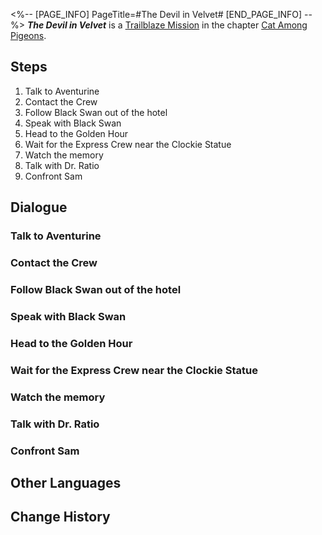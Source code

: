 <%-- [PAGE_INFO]
PageTitle=#The Devil in Velvet#
[END_PAGE_INFO] --%>
{{Stub|Dialogue.}}
{{Mission Infobox
|id            = 1030901
|title         = 
|image         = Mission The Devil in Velvet.png{{subst:void|<!--$UPLOAD:<<SpriteOutput/Chronicle/1030901.png>-<Mission The Devil in Velvet.png>-<Fate's Atlas Images>>-->}}
|type          = Trailblaze
|event_name    = 
|chapter       = Cat Among Pigeons
|requirements  = [[Trailblaze Mission]] ''[[Whodunit]]'' completed
|summary       = Using Robin's death as an excuse, Aventurine invites you to collaborate with him in bringing down The Family. It is not coercion, but a temptation with the promise of gain. Although he leaves you with enough room to decide, you know that one should not be hasty when it comes to decision-making.
|characters    = Trailblazer
|startLocation = [[Penacony]] - [[The Reverie (Dreamscape)]]
|world         = Penacony
|area          = The Reverie (Dreamscape)
|prev          = Whodunit
|next          = Lost Generation
|rewards       = Trailblaze EXP*600; Stellar Jade*80; Traveler's Guide*8; Clock Credits*300; Credit*50,000
}}
'''''The Devil in Velvet''''' is a [[Trailblaze Mission]] in the chapter [[Cat Among Pigeons]].

==Steps==
# Talk to Aventurine
# Contact the Crew
# Follow Black Swan out of the hotel
# Speak with Black Swan
# Head to the Golden Hour
# Wait for the Express Crew near the Clockie Statue
# Watch the memory
# Talk with Dr. Ratio
# Confront Sam

<!--
==Gameplay Notes==

--><!--
==Trial Character==

-->
==Dialogue==
{{Stub Dialogue}}
===Talk to Aventurine===
{{Mission Description|type=trailblaze|location=The Reverie (Dreamscape)|You have witnessed the truth that can "result in the collapse of Penacony" as mentioned by Aventurine... Robin's body starts to disintegrate from the crack in her chest and is eventually reduced to nothingness in the dream.<br />Aventurine seems to have something to say. Let's see what he has got up his sleeves.}}
{{Dialogue Start}}
:{{tx}}
{{Dialogue End}}

===Contact the Crew===
{{Mission Description|type=trailblaze|location=The Reverie (Dreamscape)|update|Safe and sound, you return to the Golden Hour with a repertoire of information. If everything goes as planned, the Crew will surely be blown away after hearing your experiences... provided that you don't get tongue-tied.<br />Let's look forward to it.}}
{{Dialogue Start}}
:{{tx}}
{{Dialogue End}}

===Follow Black Swan out of the hotel===
{{Mission Description|type=trailblaze|location=The Reverie (Dreamscape)|update|Black Swan answers your questions and promises to escort you to the exit of the Memory Zone. Hopefully, she isn't up to any mischief this time... Or, do you secretly enjoy the little tricks she pulls?}}
{{Dialogue Start}}
:{{tx}}
{{Dialogue End}}

===Speak with Black Swan===
{{Mission Description|type=trailblaze|location=The Reverie (Dreamscape)|update|Using Robin's death as an excuse, Aventurine invites you to collaborate with him in bringing down The Family. It is not coercion, but a temptation with the promise of gain. Although he leaves you with enough room to decide, you know that one should not be hasty when it comes to decision-making.<br />You still have the chance to talk to Black Swan and ask for her advice before leaving the Memory Zone.}}
{{Dialogue Start}}
:{{tx}}
{{Dialogue End}}

===Head to the Golden Hour===
{{Mission Description|type=trailblaze|location=<!--to be added-->|update|Black Swan answers your questions and promises to escort you to the exit of the Memory Zone. Hopefully, she isn't up to any mischief this time... Or, do you secretly enjoy the little tricks she pulls?}}
{{Dialogue Start}}
:{{tx}}
{{Dialogue End}}

===Wait for the Express Crew near the Clockie Statue===
{{Mission Description|type=trailblaze|location=Golden Hour|update|Safe and sound, you return to the Golden Hour with a repertoire of information. If everything goes as planned, the Crew will surely be blown away after hearing your experiences... provided that you don't get tongue-tied.<br />Let's look forward to it.}}
{{Dialogue Start}}
:{{tx}}
{{Dialogue End}}

===Watch the memory===
{{Mission Description|type=trailblaze|location=The Reverie (Dreamscape)|update|Aren't you curious about what took place on the other side of Penacony while you were waiting for the Crew? Now you have a chance to see it &mdash; This can't be explained by science, so just enjoy it.}}
{{Dialogue Start}}
:{{tx}}
{{Dialogue End}}

===Talk with Dr. Ratio===
{{Dialogue Start}}
:{{tx}}
{{Dialogue End}}

===Confront Sam===
{{Dialogue Start}}
:{{tx}}
{{Dialogue End}}

==Other Languages==
{{Other Languages
|en   = The Devil in Velvet
|zhs  = 天鹅绒里的恶魔
|zht  = 天鵝絨裡的惡魔
|ja   = ベルベットの中の悪魔
|ko   = 벨벳의 악마
|es   = El diablo de terciopelo
|fr   = Le diable en velours
|ru   = Дьявол в бархате
|th   = ปีศาจในผ้ากำมะหยี่
|vi   = Ác Ma Đội Lốt Thiên Nga
|de   = Der Teufel in Samt
|id   = Iblis Berbalut Beludru
|pt   = O Diabo em Veludo
}}

==Change History==
{{Change History|2.1}}
